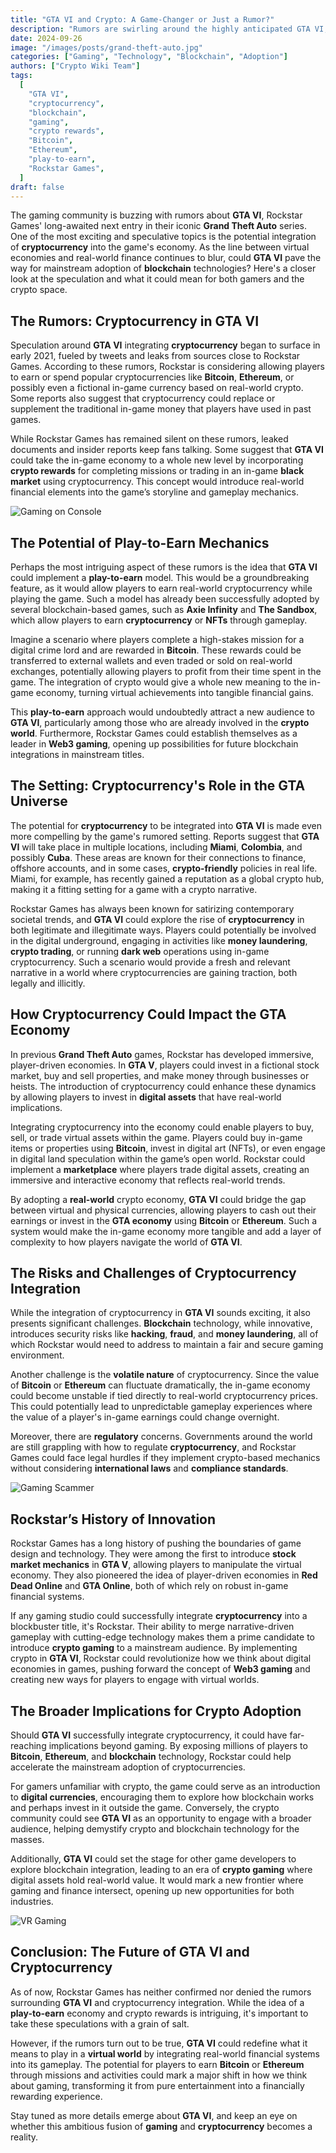 ```yaml
---
title: "GTA VI and Crypto: A Game-Changer or Just a Rumor?"
description: "Rumors are swirling around the highly anticipated GTA VI, suggesting that Rockstar may integrate cryptocurrencies like Bitcoin and Ethereum. Could this be the future of gaming?"
date: 2024-09-26
image: "/images/posts/grand-theft-auto.jpg"
categories: ["Gaming", "Technology", "Blockchain", "Adoption"]
authors: ["Crypto Wiki Team"]
tags:
  [
    "GTA VI",
    "cryptocurrency",
    "blockchain",
    "gaming",
    "crypto rewards",
    "Bitcoin",
    "Ethereum",
    "play-to-earn",
    "Rockstar Games",
  ]
draft: false
---
```


The gaming community is buzzing with rumors about **GTA VI**, Rockstar Games' long-awaited next entry in their iconic **Grand Theft Auto** series. One of the most exciting and speculative topics is the potential integration of **cryptocurrency** into the game's economy. As the line between virtual economies and real-world finance continues to blur, could **GTA VI** pave the way for mainstream adoption of **blockchain** technologies? Here's a closer look at the speculation and what it could mean for both gamers and the crypto space.

## The Rumors: Cryptocurrency in GTA VI

Speculation around **GTA VI** integrating **cryptocurrency** began to surface in early 2021, fueled by tweets and leaks from sources close to Rockstar Games. According to these rumors, Rockstar is considering allowing players to earn or spend popular cryptocurrencies like **Bitcoin**, **Ethereum**, or possibly even a fictional in-game currency based on real-world crypto. Some reports also suggest that cryptocurrency could replace or supplement the traditional in-game money that players have used in past games.

While Rockstar Games has remained silent on these rumors, leaked documents and insider reports keep fans talking. Some suggest that **GTA VI** could take the in-game economy to a whole new level by incorporating **crypto rewards** for completing missions or trading in an in-game **black market** using cryptocurrency. This concept would introduce real-world financial elements into the game’s storyline and gameplay mechanics.

![Gaming on Console](/images/posts/console-gaming.jpg)

## The Potential of Play-to-Earn Mechanics

Perhaps the most intriguing aspect of these rumors is the idea that **GTA VI** could implement a **play-to-earn** model. This would be a groundbreaking feature, as it would allow players to earn real-world cryptocurrency while playing the game. Such a model has already been successfully adopted by several blockchain-based games, such as **Axie Infinity** and **The Sandbox**, which allow players to earn **cryptocurrency** or **NFTs** through gameplay.

Imagine a scenario where players complete a high-stakes mission for a digital crime lord and are rewarded in **Bitcoin**. These rewards could be transferred to external wallets and even traded or sold on real-world exchanges, potentially allowing players to profit from their time spent in the game. The integration of crypto would give a whole new meaning to the in-game economy, turning virtual achievements into tangible financial gains.

This **play-to-earn** approach would undoubtedly attract a new audience to **GTA VI**, particularly among those who are already involved in the **crypto world**. Furthermore, Rockstar Games could establish themselves as a leader in **Web3 gaming**, opening up possibilities for future blockchain integrations in mainstream titles.

## The Setting: Cryptocurrency's Role in the GTA Universe

The potential for **cryptocurrency** to be integrated into **GTA VI** is made even more compelling by the game's rumored setting. Reports suggest that **GTA VI** will take place in multiple locations, including **Miami**, **Colombia**, and possibly **Cuba**. These areas are known for their connections to finance, offshore accounts, and in some cases, **crypto-friendly** policies in real life. Miami, for example, has recently gained a reputation as a global crypto hub, making it a fitting setting for a game with a crypto narrative.

Rockstar Games has always been known for satirizing contemporary societal trends, and **GTA VI** could explore the rise of **cryptocurrency** in both legitimate and illegitimate ways. Players could potentially be involved in the digital underground, engaging in activities like **money laundering**, **crypto trading**, or running **dark web** operations using in-game cryptocurrency. Such a scenario would provide a fresh and relevant narrative in a world where cryptocurrencies are gaining traction, both legally and illicitly.

## How Cryptocurrency Could Impact the GTA Economy

In previous **Grand Theft Auto** games, Rockstar has developed immersive, player-driven economies. In **GTA V**, players could invest in a fictional stock market, buy and sell properties, and make money through businesses or heists. The introduction of cryptocurrency could enhance these dynamics by allowing players to invest in **digital assets** that have real-world implications.

Integrating cryptocurrency into the economy could enable players to buy, sell, or trade virtual assets within the game. Players could buy in-game items or properties using **Bitcoin**, invest in digital art (NFTs), or even engage in digital land speculation within the game’s open world. Rockstar could implement a **marketplace** where players trade digital assets, creating an immersive and interactive economy that reflects real-world trends.

By adopting a **real-world** crypto economy, **GTA VI** could bridge the gap between virtual and physical currencies, allowing players to cash out their earnings or invest in the **GTA economy** using **Bitcoin** or **Ethereum**. Such a system would make the in-game economy more tangible and add a layer of complexity to how players navigate the world of **GTA VI**.

## The Risks and Challenges of Cryptocurrency Integration

While the integration of cryptocurrency in **GTA VI** sounds exciting, it also presents significant challenges. **Blockchain** technology, while innovative, introduces security risks like **hacking**, **fraud**, and **money laundering**, all of which Rockstar would need to address to maintain a fair and secure gaming environment.

Another challenge is the **volatile nature** of cryptocurrency. Since the value of **Bitcoin** or **Ethereum** can fluctuate dramatically, the in-game economy could become unstable if tied directly to real-world cryptocurrency prices. This could potentially lead to unpredictable gameplay experiences where the value of a player's in-game earnings could change overnight.

Moreover, there are **regulatory** concerns. Governments around the world are still grappling with how to regulate **cryptocurrency**, and Rockstar Games could face legal hurdles if they implement crypto-based mechanics without considering **international laws** and **compliance standards**.

![Gaming Scammer](/images/posts/gamers.jpg)

## Rockstar’s History of Innovation

Rockstar Games has a long history of pushing the boundaries of game design and technology. They were among the first to introduce **stock market mechanics** in **GTA V**, allowing players to manipulate the virtual economy. They also pioneered the idea of player-driven economies in **Red Dead Online** and **GTA Online**, both of which rely on robust in-game financial systems.

If any gaming studio could successfully integrate **cryptocurrency** into a blockbuster title, it's Rockstar. Their ability to merge narrative-driven gameplay with cutting-edge technology makes them a prime candidate to introduce **crypto gaming** to a mainstream audience. By implementing crypto in **GTA VI**, Rockstar could revolutionize how we think about digital economies in games, pushing forward the concept of **Web3 gaming** and creating new ways for players to engage with virtual worlds.

## The Broader Implications for Crypto Adoption

Should **GTA VI** successfully integrate cryptocurrency, it could have far-reaching implications beyond gaming. By exposing millions of players to **Bitcoin**, **Ethereum**, and **blockchain** technology, Rockstar could help accelerate the mainstream adoption of cryptocurrencies.

For gamers unfamiliar with crypto, the game could serve as an introduction to **digital currencies**, encouraging them to explore how blockchain works and perhaps invest in it outside the game. Conversely, the crypto community could see **GTA VI** as an opportunity to engage with a broader audience, helping demystify crypto and blockchain technology for the masses.

Additionally, **GTA VI** could set the stage for other game developers to explore blockchain integration, leading to an era of **crypto gaming** where digital assets hold real-world value. It would mark a new frontier where gaming and finance intersect, opening up new opportunities for both industries.

![VR Gaming](/images/posts/blockchain-technology.jpg)

## Conclusion: The Future of GTA VI and Cryptocurrency

As of now, Rockstar Games has neither confirmed nor denied the rumors surrounding **GTA VI** and cryptocurrency integration. While the idea of a **play-to-earn** economy and crypto rewards is intriguing, it's important to take these speculations with a grain of salt.

However, if the rumors turn out to be true, **GTA VI** could redefine what it means to play in a **virtual world** by integrating real-world financial systems into its gameplay. The potential for players to earn **Bitcoin** or **Ethereum** through missions and activities could mark a major shift in how we think about gaming, transforming it from pure entertainment into a financially rewarding experience.

Stay tuned as more details emerge about **GTA VI**, and keep an eye on whether this ambitious fusion of **gaming** and **cryptocurrency** becomes a reality.
